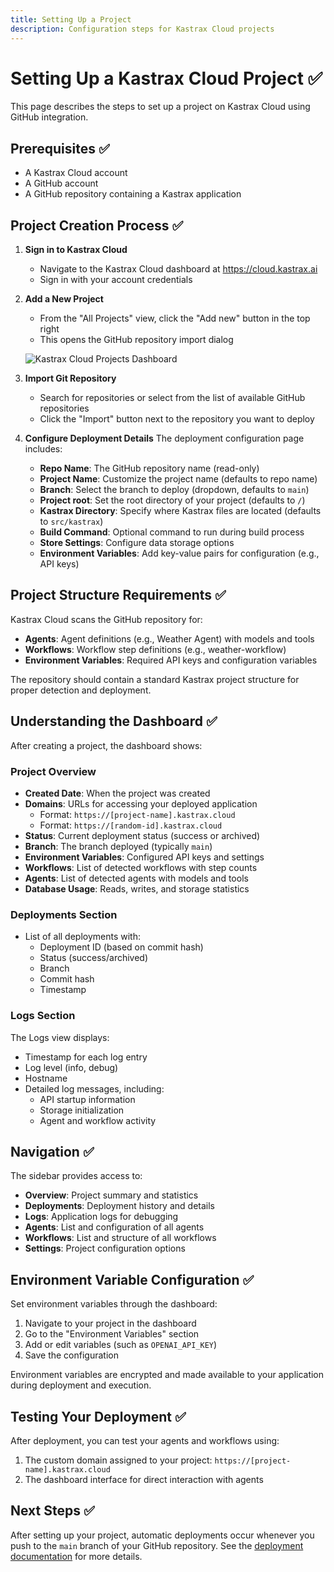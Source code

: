 ```yaml
---
title: Setting Up a Project
description: Configuration steps for Kastrax Cloud projects
---
```


# Setting Up a Kastrax Cloud Project ✅

This page describes the steps to set up a project on Kastrax Cloud using GitHub integration.

## Prerequisites ✅

- A Kastrax Cloud account
- A GitHub account
- A GitHub repository containing a Kastrax application

## Project Creation Process ✅

1. **Sign in to Kastrax Cloud**
   - Navigate to the Kastrax Cloud dashboard at https://cloud.kastrax.ai
   - Sign in with your account credentials

2. **Add a New Project**
   - From the "All Projects" view, click the "Add new" button in the top right
   - This opens the GitHub repository import dialog

   ![Kastrax Cloud Projects Dashboard](/image/cloud-agents.png)

3. **Import Git Repository**
   - Search for repositories or select from the list of available GitHub repositories
   - Click the "Import" button next to the repository you want to deploy

4. **Configure Deployment Details**
   The deployment configuration page includes:
   - **Repo Name**: The GitHub repository name (read-only)
   - **Project Name**: Customize the project name (defaults to repo name)
   - **Branch**: Select the branch to deploy (dropdown, defaults to `main`)
   - **Project root**: Set the root directory of your project (defaults to `/`)
   - **Kastrax Directory**: Specify where Kastrax files are located (defaults to `src/kastrax`)
   - **Build Command**: Optional command to run during build process
   - **Store Settings**: Configure data storage options
   - **Environment Variables**: Add key-value pairs for configuration (e.g., API keys)

## Project Structure Requirements ✅

Kastrax Cloud scans the GitHub repository for:

- **Agents**: Agent definitions (e.g., Weather Agent) with models and tools
- **Workflows**: Workflow step definitions (e.g., weather-workflow)
- **Environment Variables**: Required API keys and configuration variables

The repository should contain a standard Kastrax project structure for proper detection and deployment.

## Understanding the Dashboard ✅

After creating a project, the dashboard shows:

### Project Overview

- **Created Date**: When the project was created
- **Domains**: URLs for accessing your deployed application
  - Format: `https://[project-name].kastrax.cloud`
  - Format: `https://[random-id].kastrax.cloud`
- **Status**: Current deployment status (success or archived)
- **Branch**: The branch deployed (typically `main`)
- **Environment Variables**: Configured API keys and settings
- **Workflows**: List of detected workflows with step counts
- **Agents**: List of detected agents with models and tools
- **Database Usage**: Reads, writes, and storage statistics

### Deployments Section

- List of all deployments with:
  - Deployment ID (based on commit hash)
  - Status (success/archived)
  - Branch
  - Commit hash
  - Timestamp

### Logs Section

The Logs view displays:

- Timestamp for each log entry
- Log level (info, debug)
- Hostname
- Detailed log messages, including:
  - API startup information
  - Storage initialization
  - Agent and workflow activity

## Navigation ✅

The sidebar provides access to:

- **Overview**: Project summary and statistics
- **Deployments**: Deployment history and details
- **Logs**: Application logs for debugging
- **Agents**: List and configuration of all agents
- **Workflows**: List and structure of all workflows
- **Settings**: Project configuration options

## Environment Variable Configuration ✅

Set environment variables through the dashboard:

1. Navigate to your project in the dashboard
2. Go to the "Environment Variables" section
3. Add or edit variables (such as `OPENAI_API_KEY`)
4. Save the configuration

Environment variables are encrypted and made available to your application during deployment and execution.

## Testing Your Deployment ✅

After deployment, you can test your agents and workflows using:

1. The custom domain assigned to your project: `https://[project-name].kastrax.cloud`
2. The dashboard interface for direct interaction with agents

## Next Steps ✅

After setting up your project, automatic deployments occur whenever you push to the `main` branch of your GitHub repository. See the [deployment documentation](./deploying.mdx) for more details.